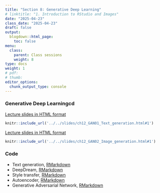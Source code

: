 ```yaml
---
title: "Section 8: Generative Deep Learning"
# linktitle: "1. Introduction to RStudio and Images"
date: "2025-04-23"
class_date: "2025-04-23"
draft: false
output:
  blogdown::html_page:
    toc: false
menu:
  class:
    parent: Class sessions
    weight: 8
type: docs
weight: 1
# pdf: 
# thumb: 
editor_options: 
  chunk_output_type: console
---
```


### Generative Deep Learningcd 

<a href="../../slides/ch12_GAN01_Text_generation.html#1" target="_blank">Lecture slides in HTML format</a>

```r
knitr::include_url('../../slides/ch12_GAN01_Text_generation.html#1')
```

<a href="../../slides/ch12_GAN02_Image_generation.html#1" target="_blank">Lecture slides in HTML format</a>

```r
knitr::include_url('../../slides/ch12_GAN02_Image_generation.html#1')
```

### Code

- Text generation, [RMarkdown](../../slides/code/ch12_GAN01_Text_generation_code.Rmd)
- DeepDream, [RMarkdown](../../slides/code/ch12_GAN02_DeepDream_code.Rmd)
- Style transfer, [RMarkdown](../../slides/code/ch12_GAN03_Style_transfer_code.Rmd)
- Autoencoder, [RMarkdown](../../slides/code/ch12_GAN04_Autoencoder_code.Rmd)
- Generative Adversarial Network, [RMarkdown](../../slides/code/ch12_GAN05_Generative_adversarial_network_code.Rmd)
